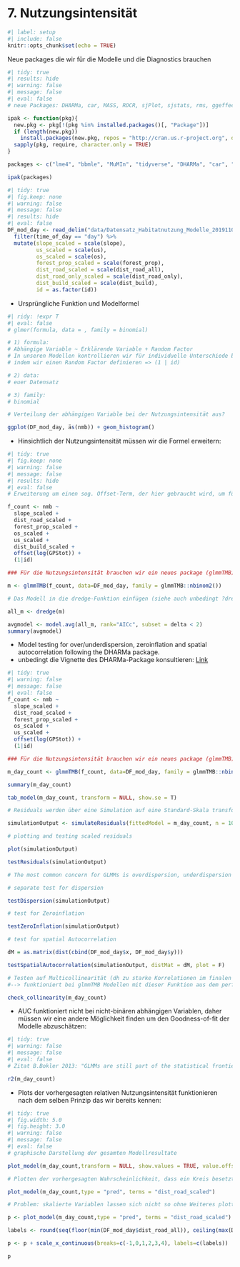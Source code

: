 # 7. Nutzungsintensität


```r
#| label: setup
#| include: false
knitr::opts_chunk$set(echo = TRUE)
```

Neue packages die wir für die Modelle und die Diagnostics brauchen

```r
#| tidy: true
#| results: hide
#| warning: false
#| message: false
#| eval: false
# neue Packages: DHARMa, car, MASS, ROCR, sjPlot, sjstats, rms, ggeffects, cowplot

ipak <- function(pkg){
  new.pkg <- pkg[!(pkg %in% installed.packages()[, "Package"])]
  if (length(new.pkg)) 
    install.packages(new.pkg, repos = "http://cran.us.r-project.org", dependencies = TRUE)
  sapply(pkg, require, character.only = TRUE)
}

packages <- c("lme4", "bbmle", "MuMIn", "tidyverse", "DHARMa", "car", "MASS", "ROCR", "sjPlot", "rms", "ggeffects", "sjstats", "cowplot","glmmTMB", "performance", "kableExtra")

ipak(packages)
```

```r
#| tidy: true
#| fig.keep: none
#| warning: false
#| message: false
#| results: hide
#| eval: false
DF_mod_day <- read_delim("data/Datensatz_Habitatnutzung_Modelle_20191101.csv", delim = ";") %>%
  filter(time_of_day == "day") %>%
  mutate(slope_scaled = scale(slope),
         us_scaled = scale(us),
         os_scaled = scale(os),
         forest_prop_scaled = scale(forest_prop),
         dist_road_scaled = scale(dist_road_all),
         dist_road_only_scaled = scale(dist_road_only),
         dist_build_scaled = scale(dist_build),
         id = as.factor(id))
```

- Ursprüngliche Funktion und Modelformel

```r
#| ridy: !expr T
#| eval: false
# glmer(formula, data = , family = binomial)

# 1) formula: 
# Abhängige Variable ~ Erklärende Variable + Random Factor 
# In unseren Modellen kontrollieren wir für individuelle Unterschiede bei den Rehen 
# indem wir einen Random Factor definieren => (1 | id) 

# 2) data: 
# euer Datensatz

# 3) family: 
# binomial

# Verteilung der abhängigen Variable bei der Nutzungsintensität aus?

ggplot(DF_mod_day, äs(nmb)) + geom_histogram()
```

- Hinsichtlich der Nutzungsintensität müssen wir die Formel erweitern:

```r
#| tidy: true
#| fig.keep: none
#| warning: false
#| message: false
#| results: hide
#| eval: false
# Erweiterung um einen sog. Offset-Term, der hier gebraucht wird, um für die Anzahl der GPS Lokalisationen (in der Spalte GPStot aufgeführt) zu korrigeren (eigentlich eine Skalierung der abhängigen Variable um die relative Nutzungsintensität zu modellieren) 

f_count <- nmb ~
  slope_scaled +
  dist_road_scaled +
  forest_prop_scaled +
  os_scaled +
  us_scaled +
  dist_build_scaled +
  offset(log(GPStot)) +
  (1|id)

### Für die Nutzungsintensität brauchen wir ein neues package (glmmTMB) um das GLMM fitten zu können. glmer kann leider mit der negativ binomial - Verteilung nicht in jedem Fall umgehen. 

m <- glmmTMB(f_count, data=DF_mod_day, family = glmmTMB::nbinom2())

# Das Modell in die dredge-Funktion einfügen (siehe auch unbedingt ?dredge)

all_m <- dredge(m)

avgmodel <- model.avg(all_m, rank="AICc", subset = delta < 2)
summary(avgmodel)
```

- Model testing for over/underdispersion, zeroinflation and spatial autocorrelation following the DHARMa package.
- unbedingt die Vignette des DHARMa-Package konsultieren: [Link](https://cran.r-project.org/web/packages/DHARMa/vignettes/DHARMa.html)

```r
#| tidy: true
#| warning: false
#| message: false
#| eval: false
f_count <- nmb ~
  slope_scaled +
  dist_road_scaled +
  forest_prop_scaled +
  os_scaled +
  us_scaled +
  offset(log(GPStot)) +
  (1|id)

### Für die Nutzungsintensität brauchen wir ein neues package (glmmTMB) um das GLMM fitten zu können. glmer kann leider mit der negativ binomial - Verteilung nicht in jedem Fall umgehen. 

m_day_count <- glmmTMB(f_count, data=DF_mod_day, family = glmmTMB::nbinom2())

summary(m_day_count)

tab_model(m_day_count, transform = NULL, show.se = T)

# Residuals werden über eine Simulation auf eine Standard-Skala transformiert und kännen anschliessend getestet werden. Dabei kann die Anzahl Simulationen eingestellt werden (dauert je nach dem sehr lange)

simulationOutput <- simulateResiduals(fittedModel = m_day_count, n = 10000)

# plotting and testing scaled residuals

plot(simulationOutput)

testResiduals(simulationOutput)

# The most common concern for GLMMs is overdispersion, underdispersion and zero-inflation.

# separate test for dispersion

testDispersion(simulationOutput)

# test for Zeroinflation

testZeroInflation(simulationOutput)

# test for spatial Autocorrelation

dM = as.matrix(dist(cbind(DF_mod_day$x, DF_mod_day$y)))

testSpatialAutocorrelation(simulationOutput, distMat = dM, plot = F)

# Testen auf Multicollinearität (dh zu starke Korrelationen im finalen Modell, zB falls auf Grund der ökologsichen Plausibilität stark korrelierte Variablen im Modell)
#--> funktioniert bei glmmTMB Modellen mit dieser Funktion aus dem performace package:

check_collinearity(m_day_count)
```

- AUC funktioniert nicht bei nicht-binären abhängigen Variablen, daher müssen wir eine andere Möglichkeit finden um den Goodness-of-fit der Modelle abzuschätzen:

```r
#| tidy: true
#| warning: false
#| message: false
#| eval: false
# Zitat B.Bokler 2013: "GLMMs are still part of the statistical frontier, and not all of the answers about how to use them are known (even by experts)"

r2(m_day_count)
```

- Plots der vorhergesagten relativen Nutzungsintensität funktionieren nach dem selben Prinzip das wir bereits kennen:

```r
#| tidy: true
#| fig.width: 5.0
#| fig.height: 3.0
#| warning: false
#| message: false
#| eval: false
# graphische Darstellung der gesamten Modellresultate

plot_model(m_day_count,transform = NULL, show.values = TRUE, value.offset = .3)

# Plotten der vorhergesagten Wahrscheinlichkeit, dass ein Kreis besetzt ist, in Abhängigkeit der erklärenden Variable basierend auf den Modellresultaten.

plot_model(m_day_count,type = "pred", terms = "dist_road_scaled")

# Problem: skalierte Variablen lassen sich nicht so ohne Weiteres plotten, hier ein quick-and-dirty hack um das Problem zu umgehen. Die Einstellungen müssen für jede Variable geändert werden

p <- plot_model(m_day_count,type = "pred", terms = "dist_road_scaled") 

labels <- round(seq(floor(min(DF_mod_day$dist_road_all)), ceiling(max(DF_mod_day$dist_road_all)), length.out = 6),2)

p <- p + scale_x_continuous(breaks=c(-1,0,1,2,3,4), labels=c(labels))

p
```
